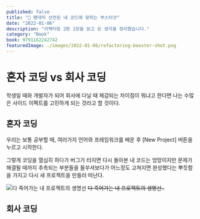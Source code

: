 ```yaml
---
published: false
title: "💉 팬데믹 선언된 내 코드에 맞히는 부스터샷"
date: "2022-01-06"
description: "리팩터링 2판 1장을 읽고 든 생각을 정리했습니다."
category: "Book"
book: 9791162242742
featuredImage: ./images/2022-01-06/refactoring-booster-shot.png
---
```


# 혼자 코딩 vs 회사 코딩

학생일 때와 개발자가 되어 회사에 다닐 때 체감되는 차이점이 뭐냐고 한다면
나는 수많은 사이드 이펙트를 고민하게 되는 것라고 할 것이다.

## 혼자 코딩

우리는 보통 공부할 때, 여러가지 언어와 프레임워크를 배운 후
[New Project] 버튼을 누르고 시작한다.

그렇게 코딩을 열심히 하다가
버그가 터지면 다시 돌아본 내 코드는 엉망이지만
문제가 해결될 때까지 추측되는 부분들을 들쑤셔보다가
어느정도 고쳐지면 완성했다는 뿌듯함을 가지고
다시 새 프로젝트을 만들러 떠난다.

![다 죽어가는 내 프로젝트의 생명선](./images/2022-01-06/dying-projects.png)
<del>다 죽어가는 내 프로젝트의 생명선..</del>

## 회사 코딩
